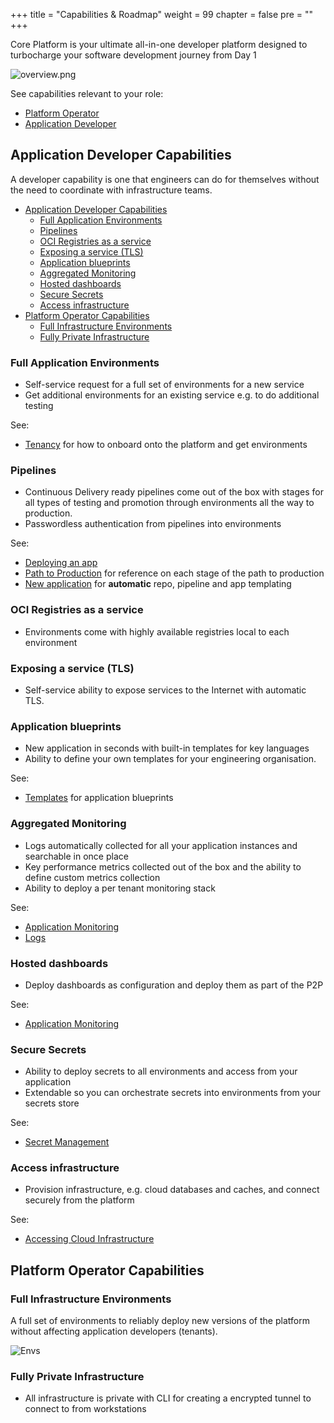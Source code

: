 +++
title = "Capabilities & Roadmap"
weight = 99
chapter = false
pre = ""
+++

Core Platform is your ultimate all-in-one developer platform designed to turbocharge your software development journey from Day 1

![overview.png](/capabilities/overview.png)

See capabilities relevant to your role:

- [Platform Operator](#platform-operator-capabilities)
- [Application Developer](#application-developer-capabilities)

## Application Developer Capabilities

A developer capability is one that engineers can do for themselves without the need
to coordinate with infrastructure teams.

- [Application Developer Capabilities](#application-developer-capabilities)
  - [Full Application Environments](#full-application-environments)
  - [Pipelines](#pipelines)
  - [OCI Registries as a service](#oci-registries-as-a-service)
  - [Exposing a service (TLS)](#exposing-a-service-tls)
  - [Application blueprints](#application-blueprints)
  - [Aggregated Monitoring](#aggregated-monitoring)
  - [Hosted dashboards](#hosted-dashboards)
  - [Secure Secrets](#secure-secrets)
  - [Access infrastructure](#access-infrastructure)
- [Platform Operator Capabilities](#platform-operator-capabilities)
  - [Full Infrastructure Environments](#full-infrastructure-environments)
  - [Fully Private Infrastructure](#fully-private-infrastructure)

### Full Application Environments

- Self-service request for a full set of environments for a new service
- Get additional environments for an existing service e.g. to do additional testing

See:

- [Tenancy](/app/tenancy/) for how to onboard onto the platform and get environments

### Pipelines

- Continuous Delivery ready pipelines come out of the box with stages for all types of testing
  and promotion through environments all the way to production.
- Passwordless authentication from pipelines into environments

See:

- [Deploying an app](/app/)
- [Path to Production](/p2p/) for reference on each stage of the path to production
- [New application](/app/new-app/) for **automatic** repo, pipeline and app templating

### OCI Registries as a service

- Environments come with highly available registries local to each environment

### Exposing a service (TLS)

- Self-service ability to expose services to the Internet with automatic TLS.

### Application blueprints

- New application in seconds with built-in templates for key languages
- Ability to define your own templates for your engineering organisation.

See:

- [Templates](/reference/software-templates/) for application blueprints

### Aggregated Monitoring

- Logs automatically collected for all your application instances and searchable in once place
- Key performance metrics collected out of the box and the ability to define custom metrics collection
- Ability to deploy a per tenant monitoring stack

See:

- [Application Monitoring](/app/app-monitoring)
- [Logs](/app/logs)

### Hosted dashboards

- Deploy dashboards as configuration and deploy them as part of the P2P

See:

- [Application Monitoring](/app/app-monitoring/)

### Secure Secrets

- Ability to deploy secrets to all environments and access from your application
- Extendable so you can orchestrate secrets into environments from your secrets store

See:

- [Secret Management](/reference/secret-management/)

### Access infrastructure

- Provision infrastructure, e.g. cloud databases and caches, and connect securely from the platform

See:

- [Accessing Cloud Infrastructure](/reference/accessing-cloud-infra/)

## Platform Operator Capabilities

### Full Infrastructure Environments

A full set of environments to reliably deploy new versions of the platform without affecting
application developers (tenants).

![Envs](/capabilities/envs.png)

### Fully Private Infrastructure

- All infrastructure is private with CLI for creating a encrypted tunnel to connect to from workstations
